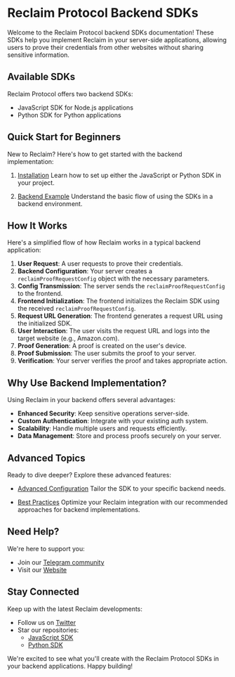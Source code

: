 # Reclaim Protocol Backend SDKs

Welcome to the Reclaim Protocol backend SDKs documentation! These SDKs help you implement Reclaim in your server-side applications, allowing users to prove their credentials from other websites without sharing sensitive information.

## Available SDKs

Reclaim Protocol offers two backend SDKs:
- JavaScript SDK for Node.js applications
- Python SDK for Python applications

## Quick Start for Beginners

New to Reclaim? Here's how to get started with the backend implementation:

1. [Installation](./backend/installation)
   Learn how to set up either the JavaScript or Python SDK in your project.

2. [Backend Example](./backend/backend-example)
   Understand the basic flow of using the SDKs in a backend environment.

## How It Works

Here's a simplified flow of how Reclaim works in a typical backend application:

1. **User Request**: A user requests to prove their credentials.
2. **Backend Configuration**: Your server creates a `reclaimProofRequestConfig` object with the necessary parameters.
3. **Config Transmission**: The server sends the `reclaimProofRequestConfig` to the frontend.
4. **Frontend Initialization**: The frontend initializes the Reclaim SDK using the received `reclaimProofRequestConfig`.
5. **Request URL Generation**: The frontend generates a request URL using the initialized SDK.
6. **User Interaction**: The user visits the request URL and logs into the target website (e.g., Amazon.com).
7. **Proof Generation**: A proof is created on the user's device.
8. **Proof Submission**: The user submits the proof to your server.
9. **Verification**: Your server verifies the proof and takes appropriate action.

## Why Use Backend Implementation?

Using Reclaim in your backend offers several advantages:

- **Enhanced Security**: Keep sensitive operations server-side.
- **Custom Authentication**: Integrate with your existing auth system.
- **Scalability**: Handle multiple users and requests efficiently.
- **Data Management**: Store and process proofs securely on your server.

## Advanced Topics

Ready to dive deeper? Explore these advanced features:

- [Advanced Configuration](../advance-configurations/advance-options)
   Tailor the SDK to your specific backend needs.

- [Best Practices](./backend/best-practices)
   Optimize your Reclaim integration with our recommended approaches for backend implementations.

## Need Help?

We're here to support you:

- Join our [Telegram community](https://t.me/protocolreclaim)
- Visit our [Website](https://reclaimprotocol.org)

## Stay Connected

Keep up with the latest Reclaim developments:

- Follow us on [Twitter](https://twitter.com/reclaimprotocol)
- Star our repositories:
  - [JavaScript SDK](https://github.com/reclaimprotocol/reclaim-js-sdk/)
  - [Python SDK](https://github.com/reclaimprotocol/reclaim-python-sdk/)

We're excited to see what you'll create with the Reclaim Protocol SDKs in your backend applications. Happy building!
